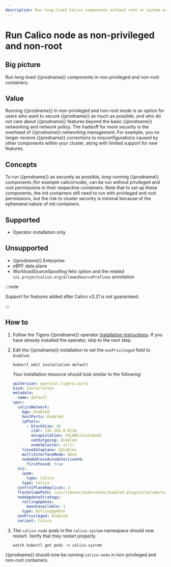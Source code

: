 ```yaml
---
description: Run long-lived Calico components without root or system admin privileges.
---
```


# Run Calico node as non-privileged and non-root

## Big picture

Run long-lived {{prodname}} components in non-privileged and non-root containers.

## Value

Running {{prodname}} in non-privileged and non-root mode is an option for users who
want to secure {{prodname}} as much as possible, and who do not care about
{{prodname}} features beyond the basic {{prodname}} networking and network policy.
The tradeoff for more security is the overhead of {{prodname}} networking management.
For example, you no longer receive {{prodname}} corrections to misconfigurations caused
by other components within your cluster, along with limited support for new features.

## Concepts

To run {{prodname}} as securely as possible, long-running {{prodname}} components
(for example calico/node), can be run without privileged and root permissions in their respective
containers. Note that to set up these components, the init containers still need to run with
privileged and root permissions, but the risk to cluster security is minimal because of the
ephemeral nature of init containers.

## Supported

- Operator installation only.

## Unsupported

- {{prodname}} Enterprise
- eBPF data plane
- WorkloadSourceSpoofing felix option and the related `cni.projectcalico.org/allowedSourcePrefixes` annotation

:::note

Support for features added after Calico v3.21 is not guaranteed.

:::

## How to

1. Follow the Tigera {{prodname}} operator [installation instructions](../getting-started/kubernetes/quickstart.mdx).
   If you have already installed the operator, skip to the next step.

1. Edit the {{prodname}} installation to set the `nonPrivileged` field to `Enabled`.

   ```
   kubectl edit installation default
   ```

   Your installation resource should look similar to the following:

   ```yaml
   apiVersion: operator.tigera.io/v1
   kind: Installation
   metadata:
     name: default
   spec:
     calicoNetwork:
       bgp: Enabled
       hostPorts: Enabled
       ipPools:
         - blockSize: 26
           cidr: 192.168.0.0/16
           encapsulation: VXLANCrossSubnet
           natOutgoing: Enabled
           nodeSelector: all()
       linuxDataplane: Iptables
       multiInterfaceMode: None
       nodeAddressAutodetectionV4:
         firstFound: true
     cni:
       ipam:
         type: Calico
       type: Calico
     controlPlaneReplicas: 2
     flexVolumePath: /usr/libexec/kubernetes/kubelet-plugins/volume/exec/
     nodeUpdateStrategy:
       rollingUpdate:
         maxUnavailable: 1
       type: RollingUpdate
     nonPrivileged: Enabled
     variant: Calico
   ```

1. The `calico-node` pods in the `calico-system` namespace should now restart. Verify that they restart properly.
   ```
   watch kubectl get pods -n calico-system
   ```

{{prodname}} should now be running `calico-node` in non-privileged and non-root containers.
